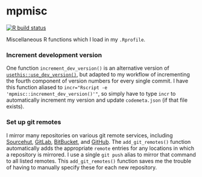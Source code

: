 # mpmisc

<!-- badges: start -->
[![R build status](https://github.com/mpadge/mpmisc/workflows/R-CMD-check/badge.svg)](https://github.com/mpadge/mpmisc/actions)
<!-- badges: end -->

Miscellaneous R functions which I load in my `.Rprofile`.


### Increment development version

One function `increment_dev_version()` is an alternative version of
[`usethis::use_dev_version()`](https://usethis.r-lib.org/reference/use_version.html),
but adapted to my workflow of incrementing the fourth component of version
numbers for every single commit. I have this function aliased to `incr="Rscript
-e 'mpmisc::increment_dev_version()'"`, so simply have to type `incr` to
automatically increment my version and update `codemeta.json` (if that file
exists).

### Set up git remotes

I mirror many repositories on various git remote services, including
[Sourcehut](https://sourcehut.org), [GitLab](https://gitlab.com),
[BitBucket](https://bitbucket.org), and [GitHub](https://github.com). The
`add_git_remotes()` function automatically adds the appropriate `remote`
entries for any locations in which a repository is mirrored. I use a single
`git push` alias to mirror that command to all listed remotes. This
`add_git_remotes()` function saves me the trouble of having to manually specify
these for each new repository.
